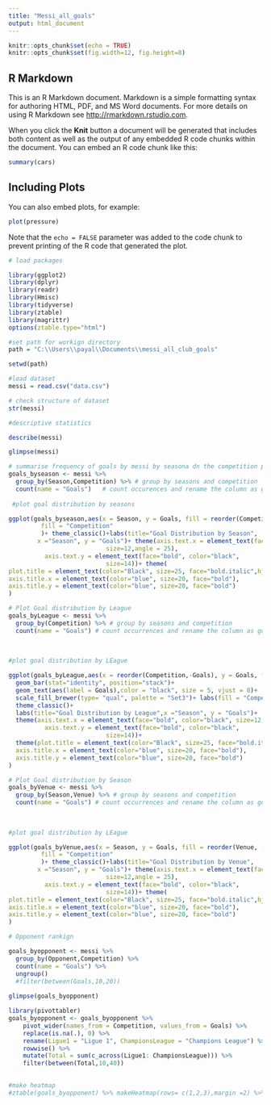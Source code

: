 ```yaml
---
title: "Messi_all_goals"
output: html_document
---
```


```r
knitr::opts_chunk$set(echo = TRUE)
knitr::opts_chunk$set(fig.width=12, fig.height=8) 
```

## R Markdown

This is an R Markdown document. Markdown is a simple formatting syntax for authoring HTML, PDF, and MS Word documents. For more details on using R Markdown see <http://rmarkdown.rstudio.com>.

When you click the **Knit** button a document will be generated that includes both content as well as the output of any embedded R code chunks within the document. You can embed an R code chunk like this:

```r
summary(cars)
```

## Including Plots

You can also embed plots, for example:

```r
plot(pressure)
```

Note that the `echo = FALSE` parameter was added to the code chunk to prevent printing of the R code that generated the plot.


```r
# load packages

library(ggplot2)
library(dplyr)
library(readr)
library(Hmisc)
library(tidyverse)
library(ztable)
library(magrittr)
options(ztable.type="html")
```

```r
#set path for workign directory
path = "C:\\Users\\payal\\Documents\\messi_all_club_goals"

setwd(path)

#load dataset
messi = read.csv("data.csv")

# check structure of dataset
str(messi)

#descriptive statistics

describe(messi)

```

```r
glimpse(messi)
```

```r


# summarise frequency of goals by messi by seasona dn the competition played
goals_byseason <- messi %>%
  group_by(Season,Competition) %>% # group by seasons and competition
  count(name = "Goals")   # count occurences and rename the column as goals
  
 #plot goal distribution by seasons

ggplot(goals_byseason,aes(x = Season, y = Goals, fill = reorder(Competition, Goals)))+ geom_bar(stat="identity", position="stack")+geom_text(aes(label = Goals),color = "black", size = 3, position = position_stack(vjust = 0.9))+scale_fill_brewer(type= "qual", palette = "Set3")+ labs(
         fill = "Competition"
         )+ theme_classic()+labs(title="Goal Distribution by Season",
        x ="Season", y = "Goals")+ theme(axis.text.x = element_text(face="bold", color="black", 
                           size=12,angle = 25),
          axis.text.y = element_text(face="bold", color="black", 
                           size=14))+ theme(
plot.title = element_text(color="Black", size=25, face="bold.italic",hjust = 0.5),
axis.title.x = element_text(color="blue", size=20, face="bold"),
axis.title.y = element_text(color="blue", size=20, face="bold")
)

```

```r
# Plot Goal distribution by League
goals_byLeague <- messi %>%
  group_by(Competition) %>% # group by seasons and competition
  count(name = "Goals") # count occurrences and rename the column as goals
  
  
         
#plot goal distribution by LEague

ggplot(goals_byLeague,aes(x = reorder(Competition,-Goals), y = Goals, fill = Competition))+ 
  geom_bar(stat="identity", position="stack")+
  geom_text(aes(label = Goals),color = "black", size = 5, vjust = 0)+
  scale_fill_brewer(type= "qual", palette = "Set3")+ labs(fill = "Competition")+
  theme_classic()+
  labs(title="Goal Distribution by League",x ="Season", y = "Goals")+
  theme(axis.text.x = element_text(face="bold", color="black", size=12,angle = 50,hjust = 1),
          axis.text.y = element_text(face="bold", color="black", 
                           size=14))+ 
  theme(plot.title = element_text(color="Black", size=25, face="bold.italic",hjust = 0.5),
  axis.title.x = element_text(color="blue", size=20, face="bold"),
  axis.title.y = element_text(color="blue", size=20, face="bold")
)

```

```r
# Plot Goal distribution by Season 
goals_byVenue <- messi %>%
  group_by(Season,Venue) %>% # group by seasons and competition
  count(name = "Goals") # count occurrences and rename the column as goals
  
  
         
#plot goal distribution by LEague

ggplot(goals_byVenue,aes(x = Season, y = Goals, fill = reorder(Venue, -Goals)))+ geom_bar(stat="identity", position="stack")+geom_text(aes(label = Goals),color = "black", size = 3, position = position_stack(vjust = 0.9))+scale_fill_brewer(type= "qual", palette = "Set3")+ labs(
         fill = "Competition"
         )+ theme_classic()+labs(title="Goal Distribution by Venue",
        x ="Season", y = "Goals")+ theme(axis.text.x = element_text(face="bold", color="black", 
                           size=12,angle = 25),
          axis.text.y = element_text(face="bold", color="black", 
                           size=14))+ theme(
plot.title = element_text(color="Black", size=25, face="bold.italic",hjust = 0.5),
axis.title.x = element_text(color="blue", size=20, face="bold"),
axis.title.y = element_text(color="blue", size=20, face="bold")
)
```

```r
# Opponent rankign

goals_byopponent <- messi %>%
  group_by(Opponent,Competition) %>%
  count(name = "Goals") %>%
  ungroup()
  #filter(between(Goals,10,20))
  
glimpse(goals_byopponent)

library(pivottabler)
goals_byopponent <- goals_byopponent %>%
    pivot_wider(names_from = Competition, values_from = Goals) %>%
    replace(is.na(.), 0) %>%
    rename(Ligue1 = "Ligue 1", ChampionsLeague = "Champions League") %>%
    rowwise() %>% 
    mutate(Total = sum(c_across(Ligue1: ChampionsLeague))) %>%
    filter(between(Total,10,40)) 
    

#make heatmap
#ztable(goals_byopponent) %>% makeHeatmap(rows= c(1,2,3),margin =2) %>% print(caption="Top ranked Goals by Opponent")
```

